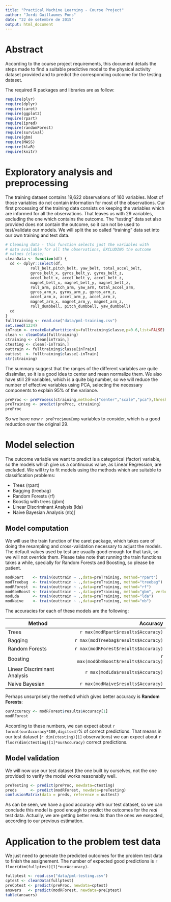 ```yaml
---
title: "Practical Machine Learning - Course Project"
author: "Jordi Guillaumes Pons"
date: "22 de setembre de 2015"
output: html_document
---
```


# Abstract

According to the course project requirements, this document details the steps made to find a suitable predictive model to the physical activity dataset provided and to predict the corresponding outcome for the testing dataset. 

The required R packages and libraries are as follow:

```r
require(plyr)
require(dplyr)
require(caret)
require(ggplot2)
require(rpart)
require(ipred)
require(randomForest)
require(survival)
require(gbm)
require(MASS)
require(klaR)
require(knitr)
```

# Exploratory analysis and preprocessing

The training dataset contains 19,622 observations of 160 variables. Most of those variables do not contain information for most of the observations. Our first processing of the training data consists on keeping the variables which are informed for all the observations. That leaves us with 29 variables, excluding the one which contains the outcome. The "testing" data set also provided does not contain the outcome, so it can not be used to test/validate our models. We will split the so called "training" data set into our own training and test data.

```r
# Cleaning data - this function selects just the variables with
# data available for all the observations, EXCLUDING the outcome
# values (classe)
cleanData <- function(df) {
  cd <- dplyr::select(df,
           roll_belt,pitch_belt, yaw_belt, total_accel_belt,
           gyros_belt_x, gyros_belt_y, gyros_belt_z,
           accel_belt_x, accel_belt_y, accel_belt_z,
           magnet_belt_x, magnet_belt_y, magnet_belt_z,
           roll_arm, pitch_arm, yaw_arm, total_accel_arm, 
           gyros_arm_x, gyros_arm_y, gyros_arm_z,
           accel_arm_x, accel_arm_y, accel_arm_z,
           magnet_arm_x, magnet_arm_y, magnet_arm_z,
           roll_dumbbell, pitch_dumbbell, yaw_dumbbell)
  cd
}
fulltraining <- read.csv("data/pml-training.csv")
set.seed(1234)
inTrain <- createDataPartition(y=fulltraining$classe,p=0.6,list=FALSE)
clean <- cleanData(fulltraining)
ctraining <- clean[inTrain,]
ctesting <- clean[-inTrain,]
outtrain <- fulltraining$classe[inTrain]
outtest  <- fulltraining$classe[-inTrain]
str(ctraining)
```

The summary suggest that the ranges of the different variables are quite dissimilar, so it is a good idea to center and mean normalize them. We also have still 29 variables, which is a quite big number, so we will reduce the number of effective variables using PCA, selecting the necessary components to explain 95% of the variance.

```r
preProc <- preProcess(ctraining,method=c("center","scale","pca"),thresh=0.95)
preTraining <- predict(preProc, ctraining)
preProc
```

So we have now `r preProc$numComp` variables to consider, which is a good reduction over the original 29. 

# Model selection

The outcome variable we want to predict is a categorical (factor) variable, so the models which give us a continuous value, as Linear Regression, are excluded. We will try to fit models using the methods which are suitable to classification problems:

- Trees (rpart)
- Bagging (treebag)
- Random Forests (rf)
- Boostig with trees (gbm)
- Linear Discriminant Analysis (lda)
- Naive Bayesian Analysis (nb)∫

## Model computation

We will use the train function of the caret package, which takes care of doing the resampling and cross-validation necessary to adjust the models. The default values used by test are usually good enough for that task, so we will not override them. Please take note that running the train functions takes a while, specially for Random Forests and Boosting, so please be patient.

```r
modRpart    <- train(outtrain ~ .,data=preTraining, method="rpart")
modTreebag  <- train(outtrain ~ .,data=preTraining, method="treebag")
modRForest  <- train(outtrain ~ .,data=preTraining, method="rf")
modGbmBoost <- train(outtrain ~ .,data=preTraining, method="gbm", verbose=FALSE)
modLda      <- train(outtrain ~ .,data=preTraining, method="lda")
modNaive    <- train(outtrain ~ .,data=preTraining, method="nb")                     
```

The accuracies for each of these models are the following:

| Method | Accuracy |
| ------ | -------: |
Trees | `r max(modRpart$results$Accuracy) `
Bagging | `r max(modTreebag$results$Accuracy) `
Random Forests | `r max(modRForest$results$Accuracy) `
Boosting | `r max(modGbmBoost$results$Accuracy)`
Linear Discriminant Analysis | `r max(modLda$results$Accuracy)`
Naive Bayesian | `r max(modNaive$results$Accuracy)`

Perhaps unsurprisely the method which gives better accuracy is **Random Forests**:

```r
ourAccuracy <- modRForest$results$Accuracy[1]
modRForest
```

According to these numbers, we can expect about `r format(ourAccuracy*100,digits=4)`% of correct predictions. That means in our test dataset (`r dim(ctesting)[1]` observations) we can expect about `r floor(dim(ctesting)[1]*ourAccuracy)` correct predictions.

## Model validation

We will now use our test dataset (the one built by ourselves, not the one provided) to verify the model works reasonabily well.

```r
preTesting <- predict(preProc, newdata=ctesting)
preds      <- predict(modRForest, newdata=preTesting)
confusionMatrix(data = preds, reference = outtest)
```

As can be seen, we have a good accuracy with our test dataset, so we can conclude this model is good enough to predict the outcomes for the *real* test data. Actually, we are getting better results than the ones we exepcted, according to our previous estimation.

# Application to the problem test data

We just need to generate the predicted outcomes for the problem test data to finish the assignement. The number of expected good predictions is `r floor(dim(fullptest)[1]*ourAccuracy)`.

```r
fullptest <- read.csv("data/pml-testing.csv")
cptest <- cleanData(fullptest)
preCptest <- predict(preProc, newdata=cptest)
answers   <- predict(modRForest, newdata=preCptest)
table(answers)
```
